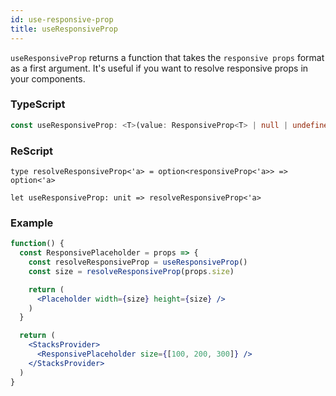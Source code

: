```yaml
---
id: use-responsive-prop
title: useResponsiveProp
---
```


`useResponsiveProp` returns a function that takes the `responsive props` format as a first argument. It's useful if you want to resolve responsive props in your components.

### TypeScript

```typescript
const useResponsiveProp: <T>(value: ResponsiveProp<T> | null | undefined) => T | undefined;
```

### ReScript

```res
type resolveResponsiveProp<'a> = option<responsiveProp<'a>> => option<'a>

let useResponsiveProp: unit => resolveResponsiveProp<'a>
```

### Example

```jsx live
function() {
  const ResponsivePlaceholder = props => {
    const resolveResponsiveProp = useResponsiveProp()
    const size = resolveResponsiveProp(props.size)

    return (
      <Placeholder width={size} height={size} />
    )
  }

  return (
    <StacksProvider>
      <ResponsivePlaceholder size={[100, 200, 300]} />
    </StacksProvider>
  )
}
```
